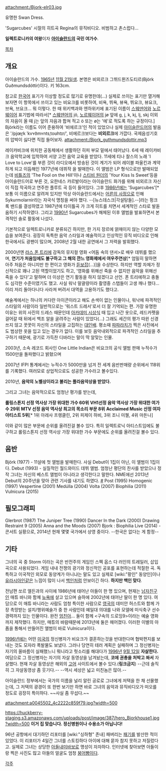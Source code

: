attachment:/Bjork-elr03.jpg

유명한 Swan Dress. 

{{{#!html
<object width="480" height="385"><param name="movie" value="http://www.youtube.com/v/1AiOxiBHE1E?fs=1&amp;hl=ko_KR"></param><param name="allowFullScreen" value="true"></param><param name="allowscriptaccess" value="always"></param><embed src="http://www.youtube.com/v/1AiOxiBHE1E?fs=1&amp;hl=ko_KR" type="application/x-shockwave-flash" allowscriptaccess="always" allowfullscreen="true" width="480" height="385"></embed></object>
}}}
'Sugarcubes' 시절의 히트곡 Regina의 뮤직비디오. 비범하고 촌스럽다...

'''일렉트로니카의 여왕'''이자 '''[[아이슬란드]]의 국민 여가수'''.


[[목차]]
== 개요 ==
아이슬란드의 가수. [[1965년]] [[11월 21일]]생. 본명은 비외르크 그뷔드뮌즈도티르(Björk Guðmundsdóttir)이다. 키 163cm.

참고로 [[한국어]] 표기가 이상할 정도로 많기로 유명한데(…) 실제로 쓰이는 표기만 열거해보자면 이 항목에서 쓰이고 있는 비요크를 비롯하여, 비욕, 뷔욕, 뷰욕, 뷔요크, 뷰요크, 브욕, 브요크... 뭐 이렇다. 한 때 위키백과와 엔하위키에 표기된 이름이 [[스웨덴어]]와 [[노르웨이어]] 표기법에 따라서[* [[스웨덴어]]의 jö, [[노르웨이어]]의 jø 앞에 g, j, k, kj, lj, skj 이외의 자음이 올 때 j는 앞의 자음과 합쳐 적고 ö 또는 ø는 '에'로 적도록 하는 규정이다.] Björk라는 이름도 이어 준용하여 '비에르크'인 적이 있었으나 실제 [[아이슬란드어]]의 발음은 '/pjœr̥k ˈkvʏðmʏntsˌtoʊhtɪr/', 비에르크보다는 '''비외르크'''에 가깝다. 국제음성기호의 압박이 싫다면 직접 들어보자. attachment:/Bjork_guthmundsdottir.mp3

레이캬비크에 위치한 공동체에서 생활하던 히피 부모 밑에서 태어났다. 6세 때 레이캬비크 음악학교에 입학하여 서양 고전 음악 교육을 받았다. 11세에 티나 찰스의 노래 'I Love to Love'를 부른 것이 라디오에서 방송된 것이 계기가 되어 레이블 파울킨과 계약하게 되고 이듬해인 1977년에 데뷔작 <Björk>을 발매한다. 이 앨범은 LP 형식으로만 발매되었는데 [[비틀즈]]의 'The Fool on the Hill'이나 [[스티비 원더]]의 'Your Kiss Is Sweet'등을 아이슬란드어로 부른 것, 요한네스 캬르발이라는 아이슬란드 화가를 위해 비외르크 자신이 직접 작곡하고 연주한 플루트 곡 등이 들어있다. 그후 [[1986년]]에는 'Sugarcubes'[* 보통 이 이름으로 알려져 있지만 막상 아이슬란드에서는 [[어른의 사정]]으로 인해 Sykurmolarnir라는 자국식 명칭을 써야 했다. --[뉴스데스크|각설탕들].--]라는 펑크 록 밴드를 결성하였고 1987년에 타이틀곡 <Birthday>가 크게 히트를 치면서 세계적인 스타로 발돋움하기 시작하였다. 그리고 [[1990년]] Sugarcubes가 해체된 이후 <Debut> 앨범을 발표하면서 본격적인 솔로 활동에 나섰다.

{{{#!html
Sugarcubes의 birthday 아이슬란드어판
<object width="420" height="315"><param name="movie" value="//www.youtube.com/v/-CcMWxkQkWE?hl=ko_KR&amp;version=3"></param><param name="allowFullScreen" value="true"></param><param name="allowscriptaccess" value="always"></param><embed src="//www.youtube.com/v/-CcMWxkQkWE?hl=ko_KR&amp;version=3" type="application/x-shockwave-flash" width="420" height="315" allowscriptaccess="always" allowfullscreen="true"></embed></object>
}}}

기본적으로 일렉트로니카로 분류되긴 하지만, 한 가지 장르에 얽매이지 않는 다양한 모습을 보여준다. 굉장히 독특한 음악 스타일과 예술적이고 인상적인 뮤직 비디오로 인해 한국에서도 광팬이 많으며, 2008년 2월 내한 공연에서 그 저력을 발휘했다. 

2000년엔 [[라스 폰 트리에]] 감독의 뮤지컬 영화 <어둠 속의 댄서>로 배우 데뷔를 했으며, '''연기가 처음임에도 불구하고 그 해의 깐느 영화제에서 여우주연상'''[* 엄밀히 말하면 아주 처음은 아니지만 한 편이고 영화가 [[듣보잡]](…)]을 수상한다. 하지만 역할 자체가 정신적으로 꽤나 고된 역할이었기도 하고, '영화를 위해선 죽을 수 없지만 음악을 위해선 죽을 수 있다'고 말하며 더 이상은 연기 활동을 하지 않겠다고 선언. 폰 트리에하고 충돌도 심각한 수준이였기도 했고. 사실 워낙 말괄량이라 촬영중 스탭들이 고생 깨나 했다... 이리 저리 돌아다니다 사라져 버려서 대역을 고용하기도 했다고.

예술계에서는 하나의 커다란 아이콘이라고 해도 손색이 없는 인물이나, 워낙에 파격적인 스타일의 사람이라 일반적으로는 '워스트 드레서'로서 더 잘 기억되는 편. 가장 유명한 이유는 위의 사진의 드레스 때문인데 [[아카데미 시상식]] 때 입고 나간 옷으로, 레드카펫을 걸어갈 때 뒤에서 백조 알을 굴려주는 사람이 있었다(…) 그래도 세간의 평가 따윈 신경쓰지 않고 꿋꿋이 자신의 스타일을 고집하는 [[대인배]]. 평소때 [[파파라치]]가 찍은 사진에서도 범상한 옷을 입고 있는 경우가 없다. 이를 보듯 음악내외적으로 파격적인 스타일을 추구하기 때문에, 광기로 가득찬 디바라는 말이 딱 알맞는 인물.

2003년, 소속 레코드 회사인 One Little Indian은 비요크의 공식 앨범 판매 누적수가 1500만을 돌파했다고 밝혔으며 

2007년 IFPI 통계에서는 누적수가 5000만을 넘겨 전 세계 음반판매량 순위에서 118위를 기록했다.
여러모로 상업적으로도 성공한 가수라고 볼수있다.

2010년, '''음악의 노벨상이라고 불리는 폴라음악상을 받았다.'''

그리고 그녀는 음악적으로도 엄청난 평가를 받는데,

'''롤링스톤지 선정 역사상 가장 위대한 가수 60위 '''
'''VH1선정 음악 역사상 가장 위대한 여가수 29위'''
'''MTV 선정 음악 역사상 최고의 목소리 부문 8위''' 
'''Acclaimed Music 산정 여자 아티스트 5위 '''[* 1위 아레사 프렝클린, 2위 피제이 하비, 3위 조니 미첼, 4위 마돈나]

이와 같이 많은 부문에 순위를 올려진걸 볼수 있다.
특히 일렉트로닉 아티스트임에도 불구하고 롤링스톤지 선정 역사상 가장 위대한 가수 부문에도 순위를 올려진걸 볼수 있다.

== 음반 ==

Björk (1977) - 11살에 첫 앨범을 발매한다. 사실 Debut이 1집이 아닌, 이 앨범이 1집이다.
Debut (1993) - 실질적인 월드와이드 데뷔 앨범. 엄청난 평단의 찬사를 받았으나 정작 그녀는 자신의 베스트 앨범이 아니라고 생각한다고 말한다. NME에선 2013년 Debut의 20주년을 맞아 관련 기사를 내기도 하였다. [https://fbcdn-sphotos-e-a.akamaihd.net/hphotos-ak-ash4/1005289_10151707726266460_1938304923_n.jpg #]
Post (1995)
Homogenic (1997)
Vespertine (2001)
Medúlla (2004)
Volta (2007)
Biophilia (2011)
Vulnicura (2015)

== 필모그래피 ==

Glerbrot (1987)
The Juniper Tree (1990)
Dancer In the Dark (2000)
Drawing Restraint 9 (2005)
Anna and the Moods (2007)
Bjork : Biophilia Live (2014) - 콘서트 실황으로, 2014년 현재 몇몇 국가에서 상영 중이다. --한국은 없다는 게 함정--

== 기타 ==
그녀의 곡 중 Storm 이라는 곡은 반전주의 게임인 스펙 옵스 다 러인의 트레일러, 삽입곡으로 사용되었다. 게임 내내 전쟁의 광기와 정신적인 공포를 표현하는데 적절한 곡.
독특하고 이국적인 외모로 동양계가 아니냐는 말도 있고 실제로 [wiki:"황인" 동양인]이나 [[유라시아인]]같은 느낌이 많이 나서 [[백인]]처럼 안보이긴 하다. '''하지만 백인 맞다'''.

전남편 쏘르 엘든과의 사이에 1986년에 태어난 아들이 한 명 있으며, 현재는 [[남자친구]]인 매튜 바니와 함께 [[뉴욕]]에 살고 있으며 슬하에 2002년에 태어난 딸이 한 명 있다. 여담으로 이 매튜 바니라는 사람도 엄청 특이한 사람으로 [[영국]]의 데미안 허스트와 함께 가장 촉망받는 설치/행위예술가 중 한 사람인데 예일대 의대를 나와 모델에 미식축구 선수 경력까지 있는 인물이다. 완전 [[엄친아]]... 둘이 함께 <구속의 드로잉9>이라는 예술 영화까지 제작했다. 하지만, 매튜의 바람때문에 2013년에 둘은 헤어졌다. 이러한 이별의 아픔을 통해서 만들어진 앨범이 바로 Vulnicura이다.

[[1996년]]에는 어떤 [[미국]]의 정신병자가 비요크가 결혼하는것을 반대한다며 협박편지를 보내는 것도 모자라 폭발물도 보냈다. 그러나 당연히 테러 계획은 실패하며 그 정신병자는 자기의 올바름이 실패했느니 뭐니라고 헛소리를 해대다가 [[1996년]] [[9월 12일]] '''자살한다.''' 여담으로 그 정신병자는 자기의 자살 동영상을 남겨놨는데, '''코에 권총을 처박고 쏴서''' 자살했다. 현재 자살 동영상은 해외의 [[고어]] 사이트에서 볼수 있다.('''링크금지''') --근데 솔직히 그 자살동영상 좀 웃기다.-- --역시 세상은 넓고 미친놈은 많아.--

아이슬란드 정부에서는 국가의 이름을 널리 알린 공로로 그녀에게 저택을 한 채 선물했는데, 그 저택의 광경이 또 한번 보기만 하면 바로 그녀의 음악과 뮤직비디오가 떠오를 정도로 굉장히 특이하다. ~~사실 좀 무섭다.~~

attachment:a0045502_4c2222c859f79.jpg?width=500

https://huckberry-staging.s3.amazonaws.com/uploads/post/image/387/hero_Bjorkhouse1.jpg?width=500
'''이거 집 맞습니다. 정신병원이나 수용소가 아닙니다!'''

{{{#!html
<iframe width="420" height="315" src="//www.youtube.com/embed/pYyyqIZTvYY" frameborder="0" allowfullscreen></iframe></embed></object>
}}}
96년 공항에서 대기하던 리포터를 [wiki:"싱하형" 존내] 패버리는 [[패기]]를 발산한 적이 있었다. 이 리포터가 4일간 그녀를 스토킹하다 아이에 대해 묻자 참지 못하고 저질렀다고. 실제로 그녀는 상당한 [[아들내미바보]]로 명성이 자자하다. 인터넷에 찾아보면 아들이랑 찍은 사진도 많고 아들의 얼굴도 엄청 [[붕어빵]]이다.

[[각주]]
